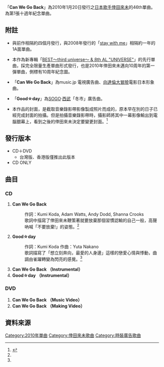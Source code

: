 {{Infobox song
| name       = Can We Go Back
| type       = [[單曲|單曲]]
| cover      = Can_We_Go_Back.jpg
| artist     = [[倖田來未|倖田來未]]
| album      = 
| A-side     = 
| B-side     = 
| released   = 2010年1月20日
| format     = 
| recorded   = 
| genre      = [[J-POP|J-POP]]
| length     = 12分59秒
| label      = [[rhythm_zone|rhythm zone]]
| writer     = 
| producer   = 
| certification = 
| chart_position = * 週間最高第2名（[[Oricon|Oricon]]）
*2010年1月度月間排名第8名（Oricon）
| prev_title = [[Alive/Physical_thing|Alive/Physical thing]]
| prev_year  = 2009
| next_title = [[Gossip_Candy|Gossip Candy]]
| next_year  = 2010
| misc       = 
}}
「'''Can We Go Back'''」為2010年1月20日發行之[[日本|日本]][[歌手|歌手]][[倖田來未|倖田來未]]的46th單曲。為第1張十週年紀念單曲。

== 附註 ==
* 與前作相隔約四個月發行，與2008年發行的「[[stay_with_me|stay with me]]」相隔約一年的1A面單曲。

* 本作為新專輯「[[BEST～third_universe～_&_8th_AL_"UNIVERSE"|BEST～third universe～ & 8th AL "UNIVERSE"]]」的先行單曲，採完全限量生產單曲形式發行，也是2010年倖田來未邁向10周年的第一彈單曲，側標有10周年紀念圖。

*「'''Can We Go Back'''」為music.jp 電視廣告曲、[[向達倫大冒險|向達倫大冒險]]電影日本形象曲。 

*「'''Good☆day'''」為[[SOGO|SOGO]]‧[[西武|西武]]「冬市」廣告曲。

* 本作品的封面，是截取音樂錄影帶影像製成照片而成的，原本早在別的日子已經完成封面的拍攝。但是拍攝音樂錄影帶時，攝影師將其中一幕影像輸出到電腦銀幕上，看到之後的倖田來未決定要變更封面。<ref name="#1">{{cite web |url=http://www.avex.com.tw/kodakumi/release/notes.htm |title=倖田來未中文官方網站 單曲解說 |accessdate=2010-01-27 |date=2010-01-22 |publisher=[[avex|avex]] |deadurl=yes |archiveurl=https://archive.is/20120719024259/http://www.avex.com.tw/kodakumi/release/notes.htm |archivedate=2012-07-19 }}</ref>

== 發行版本 ==
* CD＋DVD
** 台灣版、香港版僅推出此版本
* CD ONLY

== 曲目 ==
=== CD ===

# '''Can We Go Back'''
#: 作詞：Kumi Koda, Adam Watts, Andy Dodd, Shanna Crooks
#: 歌詞中描寫了倖田來未鞭策著就要放棄那個習慣認輸的自己一般，高聲吶喊「不要放棄!」的姿態。<ref name="#1"/> 	
# '''Good☆day'''
#: 作詞：Kumi Koda 作曲：Yuta Nakano
#: 歌詞描寫了「想立刻奔向，最愛的人身邊」這樣的戀愛心情與悸動，曲調由雀躍轉變為閃亮的感覺。<ref name="#1"/>
# '''Can We Go Back （Instrumental）'''
# '''Good☆day （Instrumental）'''

=== DVD ===
# '''Can We Go Back （Music Video）'''
# '''Can We Go Back （Making Video）'''

== 資料來源 ==
<div class='references-small'>
<references/>


</div>
{{倖田來未}}

[[Category:2010年單曲|Category:2010年單曲]]
[[Category:倖田來未歌曲|Category:倖田來未歌曲]]
[[Category:時裝廣告歌曲|Category:時裝廣告歌曲]]
